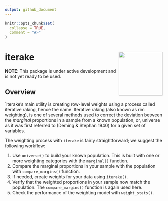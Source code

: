 ```yaml
---
output: github_document
---
```


```r
knitr::opts_chunk$set(
  collapse = TRUE,
  comment = "#>"
)
```

# iterake <img src=logo/ITERAKE_LOGO_01.png width=140 height=140 align="right" />  
**NOTE**: This package is under active development and is not yet ready to be used.
  
## Overview 

`iterake's main utility is creating row-level weights using a process called iterative raking, hence the name. Iterative raking (also known as rim weighting), is one of several methods used to correct the deviation between the *marginal* proportions in a sample from a known population, or, universe as it was first referred to (Deming & Stephan 1940) for a given set of variables.

The weighting process with `iterake` is fairly straightforward; we suggest the following workflow: 

1. Use `universe()` to build your known population. This is built with one or more weighting categories with the `marginal()` function.
2. Compare the marginal proportions in your sample with the population with `compare_margins()` function.  
3. If needed, create weights for your data using `iterake()`.  
4. Verify that the weighted proportions in your sample now match the population. The `compare_margins()` function is again used here.  
5. Check the performance of the weighting model with `weight_stats()`.

<!--
## Installation
```
# install.packages("devtools")
devtools::install_github("ttrodrigz/iterake")
```

## Motivating Example
Suppose you've sampled 200 individuals from your home town to perform a study on used car buyers. In our omniscience, we know characteristics about age, gender, and the vehicle type owned in the population from which we are sampling.

```r
age <- data.frame(
    Value = c("18-34", "35-54", "55+"),
    Pop. = c("32.0%", "35.0%", "33.0%"),
    Sample = c("34.0%", "33.5%", "32.5%")
)
gender <- data.frame(
    Value = c("Female", "Male"),
    Pop. = c("54.0%", "46.0%"),
    Sample = c("57.0%", "43.0%")
)
vehicle <- data.frame(
    Value = c("Car", "SUV", "Truck"),
    Pop. = c("38.0%", "47.0%", "15.0%"),
    Sample = c("35.5%", "51.5%", "13.0%")
)

knitr::kable(age, format = "pandoc", caption = "Age")
knitr::kable(gender, format = "pandoc", caption = "Gender")
knitr::kable(vehicle, format = "pandoc", caption = "Vehicle")
```

From the above tables, we can see there is a difference between what we collected in our sample and what is observed in the population. We can use the raking procedure to generate weights such that the weighted proportions of the sample will match (or come very close) to the population. 

Note: we do not care about the joint probabilites of our weighting categories (i.e., percent of sample who are female, own an SUV, and are over 55 years old). As mentioned earlier, raking takes only into consideration the marginal probabilities.

## Usage
This is where I realize we should be using RMarkdown/knitr so we can include code + output. Oops.
-->

